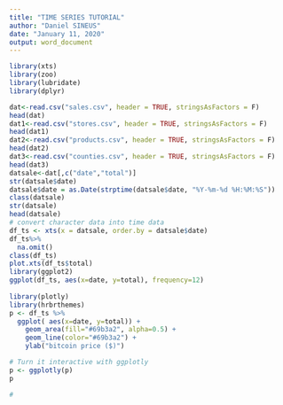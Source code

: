 ```yaml
---
title: "TIME SERIES TUTORIAL"
author: "Daniel SINEUS"
date: "January 11, 2020"
output: word_document
---
```


```r
library(xts)
library(zoo)
library(lubridate)
library(dplyr)

dat<-read.csv("sales.csv", header = TRUE, stringsAsFactors = F)
head(dat)
dat1<-read.csv("stores.csv", header = TRUE, stringsAsFactors = F)
head(dat1)
dat2<-read.csv("products.csv", header = TRUE, stringsAsFactors = F)
head(dat2)
dat3<-read.csv("counties.csv", header = TRUE, stringsAsFactors = F)
head(dat3)
datsale<-dat[,c("date","total")]
str(datsale$date)
datsale$date = as.Date(strptime(datsale$date, "%Y-%m-%d %H:%M:%S"))
class(datsale)
str(datsale)
head(datsale)
# convert character data into time data
df_ts <- xts(x = datsale, order.by = datsale$date)
df_ts%>%
  na.omit()
class(df_ts)
plot.xts(df_ts$total)
library(ggplot2)
ggplot(df_ts, aes(x=date, y=total), frequency=12)
 
library(plotly)
library(hrbrthemes)
p <- df_ts %>%
  ggplot( aes(x=date, y=total)) +
    geom_area(fill="#69b3a2", alpha=0.5) +
    geom_line(color="#69b3a2") +
    ylab("bitcoin price ($)") 

# Turn it interactive with ggplotly
p <- ggplotly(p)
p

#
```


